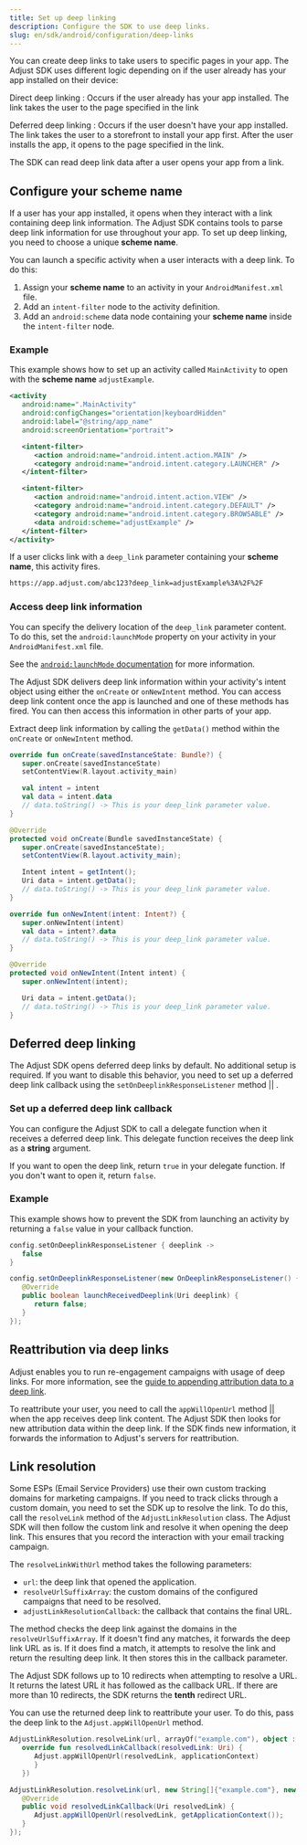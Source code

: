 ```yaml
---
title: Set up deep linking
description: Configure the SDK to use deep links.
slug: en/sdk/android/configuration/deep-links
---
```



You can create deep links to take users to specific pages in your app. The Adjust SDK uses different logic depending on if the user already has your app installed on their device:

Direct deep linking
: Occurs if the user already has your app installed. The link takes the user to the page specified in the link

Deferred deep linking
: Occurs if the user doesn't have your app installed. The link takes the user to a storefront to install your app first. After the user installs the app, it opens to the page specified in the link.

The SDK can read deep link data after a user opens your app from a link.

## Configure your scheme name

If a user has your app installed, it opens when they interact with a link containing deep link information. The Adjust SDK contains tools to parse deep link information for use throughout your app. To set up deep linking, you need to choose a unique **scheme name**.

You can launch a specific activity when a user interacts with a deep link. To do this:

1. Assign your **scheme name** to an activity in your `AndroidManifest.xml` file.
2. Add an `intent-filter` node to the activity definition.
3. Add an `android:scheme` data node containing your **scheme name** inside the `intent-filter` node.

### Example

This example shows how to set up an activity called `MainActivity` to open with the **scheme name** `adjustExample`.

```xml '".MainActivity"' '"adjustExample"'
<activity
   android:name=".MainActivity"
   android:configChanges="orientation|keyboardHidden"
   android:label="@string/app_name"
   android:screenOrientation="portrait">

   <intent-filter>
      <action android:name="android.intent.action.MAIN" />
      <category android:name="android.intent.category.LAUNCHER" />
   </intent-filter>

   <intent-filter>
      <action android:name="android.intent.action.VIEW" />
      <category android:name="android.intent.category.DEFAULT" />
      <category android:name="android.intent.category.BROWSABLE" />
      <data android:scheme="adjustExample" />
   </intent-filter>
</activity>
```

If a user clicks link with a `deep_link` parameter containing your **scheme name**, this activity fires.

```html "deep_link=adjustExample%3A%2F%2F"
https://app.adjust.com/abc123?deep_link=adjustExample%3A%2F%2F
```

### Access deep link information

You can specify the delivery location of the `deep_link` parameter content. To do this, set the `android:launchMode` property on your activity in your `AndroidManifest.xml` file.

<Callout type="seealso">

See the [`android:launchMode` documentation](https://developer.android.com/guide/topics/manifest/activity-element.html) for more information.

</Callout>

The Adjust SDK delivers deep link information within your activity's intent object using either the `onCreate` or `onNewIntent` method. You can access deep link content once the app is launched and one of these methods has fired. You can then access this information in other parts of your app.

Extract deep link information by calling the `getData()` method within the `onCreate` or `onNewIntent` method.

<Tabs>
<Tab title="Kotlin" sync="kotlin">

```kotlin
override fun onCreate(savedInstanceState: Bundle?) {
   super.onCreate(savedInstanceState)
   setContentView(R.layout.activity_main)

   val intent = intent
   val data = intent.data
   // data.toString() -> This is your deep_link parameter value.
}
```

</Tab>
<Tab title="Java" sync="java">

```java
@Override
protected void onCreate(Bundle savedInstanceState) {
   super.onCreate(savedInstanceState);
   setContentView(R.layout.activity_main);

   Intent intent = getIntent();
   Uri data = intent.getData();
   // data.toString() -> This is your deep_link parameter value.
}
```

</Tab>
</Tabs>

<Tabs>
<Tab title="Kotlin" sync="kotlin">

```kotlin
override fun onNewIntent(intent: Intent?) {
   super.onNewIntent(intent)
   val data = intent?.data
   // data.toString() -> This is your deep_link parameter value.
}
```

</Tab>
<Tab title="Java" sync="java">

```java
@Override
protected void onNewIntent(Intent intent) {
   super.onNewIntent(intent);

   Uri data = intent.getData();
   // data.toString() -> This is your deep_link parameter value.
}
```

</Tab>
</Tabs>

## Deferred deep linking

The Adjust SDK opens deferred deep links by default. No additional setup is required. If you want to disable this behavior, you need to set up a deferred deep link callback using the <Tooltip> `setOnDeeplinkResponseListener` method || <SetOnDeeplinkResponseListenerSig /></Tooltip> .

### Set up a deferred deep link callback

You can configure the Adjust SDK to call a delegate function when it receives a deferred deep link. This delegate function receives the deep link as a **string** argument.

If you want to open the deep link, return `true` in your delegate function. If you don't want to open it, return `false`.

<SetOnDeeplinkResponseListener />

### Example

This example shows how to prevent the SDK from launching an activity by returning a `false` value in your callback function.

<Tabs>
<Tab title="Kotlin" sync="kotlin">

```kotlin "false"
config.setOnDeeplinkResponseListener { deeplink ->
   false
}
```

</Tab>
<Tab title="Java" sync="java">

```java "false"
config.setOnDeeplinkResponseListener(new OnDeeplinkResponseListener() {
   @Override
   public boolean launchReceivedDeeplink(Uri deeplink) {
      return false;
   }
});
```

</Tab>
</Tabs>

## Reattribution via deep links

Adjust enables you to run re-engagement campaigns with usage of deep links. For more information, see the [guide to appending attribution data to a deep link](https://help.adjust.com/en/article/deeplink-generator#manage-your-deeplinks).

To reattribute your user, you need to call the <Tooltip> `appWillOpenUrl` method || <AppWillOpenUrlSig /></Tooltip> when the app receives deep link content. The Adjust SDK then looks for new attribution data within the deep link. If the SDK finds new information, it forwards the information to Adjust's servers for reattribution.

<AppWillOpenUrl />

## Link resolution

Some <Abbr>ESPs (Email Service Providers)</Abbr> use their own custom tracking domains for marketing campaigns. If you need to track clicks through a custom domain, you need to set the SDK up to resolve the link. To do this, call the `resolveLink` method of the `AdjustLinkResolution` class. The Adjust SDK will then follow the custom link and resolve it when opening the deep link. This ensures that you record the interaction with your email tracking campaign.

The `resolveLinkWithUrl` method takes the following parameters:

-  `url`: the deep link that opened the application.
-  `resolveUrlSuffixArray`: the custom domains of the configured campaigns that need to be resolved.
-  `adjustLinkResolutionCallback`: the callback that contains the final URL.

The method checks the deep link against the domains in the `resolveUrlSuffixArray`. If it doesn't find any matches, it forwards the deep link URL as is. If it does find a match, it attempts to resolve the link and return the resulting deep link. It then stores this in the callback parameter.

<Callout type="note">

The Adjust SDK follows up to 10 redirects when attempting to resolve a URL. It returns the latest URL it has followed as the callback URL. If there are more than 10 redirects, the SDK returns the **tenth** redirect URL.

</Callout>

You can use the returned deep link to reattribute your user. To do this, pass the deep link to the `Adjust.appWillOpenUrl` method.

<Tabs>
<Tab title="Kotlin" sync="kotlin">

```kotlin
AdjustLinkResolution.resolveLink(url, arrayOf("example.com"), object : AdjustLinkResolution.AdjustLinkResolutionCallback {
   override fun resolvedLinkCallback(resolvedLink: Uri) {
      Adjust.appWillOpenUrl(resolvedLink, applicationContext)
      }
   })
```

</Tab>
<Tab title="Java" sync="java">

```java
AdjustLinkResolution.resolveLink(url, new String[]{"example.com"}, new AdjustLinkResolution.AdjustLinkResolutionCallback() {
   @Override
   public void resolvedLinkCallback(Uri resolvedLink) {
      Adjust.appWillOpenUrl(resolvedLink, getApplicationContext());
   }
});
```

</Tab>
</Tabs>

